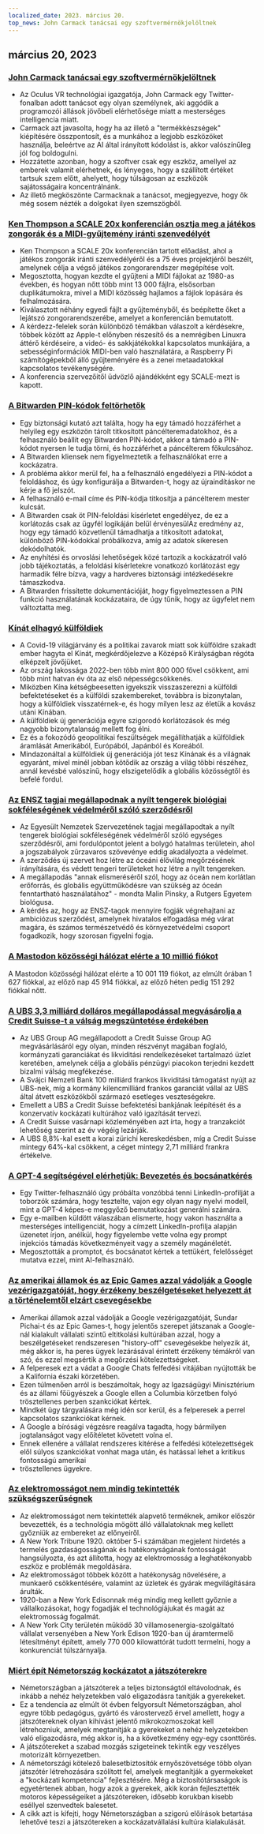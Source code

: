 ```yaml
---
localized_date: 2023. március 20.
top_news: John Carmack tanácsai egy szoftvermérnökjelöltnek
---
```










<CallToAction />

<Steps>

## március 20, 2023

### [John Carmack tanácsai egy szoftvermérnökjelöltnek](https://twitter.com/ID_AA_Carmack/status/1637087219591659520?ref=hackernewsgpt.com)

- Az Oculus VR technológiai igazgatója, John Carmack egy Twitter-fonalban adott tanácsot egy olyan személynek, aki aggódik a programozói állások jövőbeli elérhetősége miatt a mesterséges intelligencia miatt.
- Carmack azt javasolta, hogy ha az illető a "termékkészségek" kiépítésére összpontosít, és a munkához a legjobb eszközöket használja, beleértve az AI által irányított kódolást is, akkor valószínűleg jól fog boldogulni.
- Hozzátette azonban, hogy a szoftver csak egy eszköz, amellyel az emberek valamit elérhetnek, és lényeges, hogy a szállított értéket tartsuk szem előtt, ahelyett, hogy túlságosan az eszközök sajátosságaira koncentrálnánk.
- Az illető megköszönte Carmacknak a tanácsot, megjegyezve, hogy ők még sosem nézték a dolgokat ilyen szemszögből.

### [Ken Thompson a SCALE 20x konferencián osztja meg a játékos zongorák és a MIDI-gyűjtemény iránti szenvedélyét](https://www.youtube.com/watch?v=kaandEt_pKw&ref=hackernewsgpt.com)

- Ken Thompson a SCALE 20x konferencián tartott előadást, ahol a játékos zongorák iránti szenvedélyéről és a 75 éves projektjéről beszélt, amelynek célja a végső játékos zongorarendszer megépítése volt.
- Megosztotta, hogyan kezdte el gyűjteni a MIDI fájlokat az 1980-as években, és hogyan nőtt több mint 13 000 fájlra, elsősorban duplikátumokra, mivel a MIDI közösség hajlamos a fájlok lopására és felhalmozására.
- Kiválasztott néhány egyedi fájlt a gyűjteményből, és beépítette őket a lejátszó zongorarendszerébe, amelyet a konferencián bemutatott.
- A kérdezz-felelek során különböző témákban válaszolt a kérdésekre, többek között az Apple-t előnyben részesítő és a nemrégiben Linuxra áttérő kérdéseire, a videó- és sakkjátékokkal kapcsolatos munkájára, a sebességinformációk MIDI-ben való használatára, a Raspberry Pi számítógépekből álló gyűjteményére és a zenei metaadatokkal kapcsolatos tevékenységére.
- A konferencia szervezőitől üdvözlő ajándékként egy SCALE-mezt is kapott.

### [A Bitwarden PIN-kódok feltörhetők](https://ambiso.github.io/bitwarden-pin/?ref=hackernewsgpt.com)

- Egy biztonsági kutató azt találta, hogy ha egy támadó hozzáférhet a helyileg egy eszközön tárolt titkosított páncélteremadatokhoz, és a felhasználó beállít egy Bitwarden PIN-kódot, akkor a támadó a PIN-kódot nyersen le tudja törni, és hozzáférhet a páncélterem főkulcsához.
- A Bitwarden kliensek nem figyelmeztetik a felhasználókat erre a kockázatra.
- A probléma akkor merül fel, ha a felhasználó engedélyezi a PIN-kódot a feloldáshoz, és úgy konfigurálja a Bitwarden-t, hogy az újraindításkor ne kérje a fő jelszót.
- A felhasználó e-mail címe és PIN-kódja titkosítja a páncélterem mester kulcsát.
- A Bitwarden csak öt PIN-feloldási kísérletet engedélyez, de ez a korlátozás csak az ügyfél logikáján belül érvényesülAz eredmény az, hogy egy támadó közvetlenül támadhatja a titkosított adatokat, különböző PIN-kódokkal próbálkozva, amíg az adatok sikeresen dekódolhatók.
- Az enyhítési és orvoslási lehetőségek közé tartozik a kockázatról való jobb tájékoztatás, a feloldási kísérletekre vonatkozó korlátozást egy harmadik félre bízva, vagy a hardveres biztonsági intézkedésekre támaszkodva.
- A Bitwarden frissítette dokumentációját, hogy figyelmeztessen a PIN funkció használatának kockázataira, de úgy tűnik, hogy az ügyfelet nem változtatta meg.

### [Kínát elhagyó külföldiek](https://www.persuasion.community/p/leaving-china?ref=hackernewsgpt.com)

- A Covid-19 világjárvány és a politikai zavarok miatt sok külföldre szakadt ember hagyta el Kínát, megkérdőjelezve a Középső Királyságban régóta elképzelt jövőjüket.
- Az ország lakossága 2022-ben több mint 800 000 fővel csökkent, ami több mint hatvan év óta az első népességcsökkenés.
- Miközben Kína kétségbeesetten igyekszik visszaszerezni a külföldi befektetéseket és a külföldi szakembereket, továbbra is bizonytalan, hogy a külföldiek visszatérnek-e, és hogy milyen lesz az életük a kovász utáni Kínában.
- A külföldiek új generációja egyre szigorodó korlátozások és még nagyobb bizonytalanság mellett fog élni.
- Ez és a fokozódó geopolitikai feszültségek megállíthatják a külföldiek áramlását Amerikából, Európából, Japánból és Koreából.
- Mindazonáltal a külföldiek új generációja jót tesz Kínának és a világnak egyaránt, mivel minél jobban kötődik az ország a világ többi részéhez, annál kevésbé valószínű, hogy elszigetelődik a globális közösségtől és befelé fordul.

### [Az ENSZ tagjai megállapodnak a nyílt tengerek biológiai sokféleségének védelméről szóló szerződésről](https://apnews.com/article/un-oceans-biodiversity-treaty-0b024fa07e8c1947236d8b8491ebf92c?ref=hackernewsgpt.com)

- Az Egyesült Nemzetek Szervezetének tagjai megállapodtak a nyílt tengerek biológiai sokféleségének védelméről szóló egységes szerződésről, ami fordulópontot jelent a bolygó hatalmas területein, ahol a jogszabályok zűrzavaros szövevénye eddig akadályozta a védelmet.
- A szerződés új szervet hoz létre az óceáni élővilág megőrzésének irányítására, és védett tengeri területeket hoz létre a nyílt tengereken.
- A megállapodás "annak elismeréséről szól, hogy az óceán nem korlátlan erőforrás, és globális együttműködésre van szükség az óceán fenntartható használatához" - mondta Malin Pinsky, a Rutgers Egyetem biológusa.
- A kérdés az, hogy az ENSZ-tagok mennyire fogják végrehajtani az ambiciózus szerződést, amelynek hivatalos elfogadása még várat magára, és számos természetvédő és környezetvédelmi csoport fogadkozik, hogy szorosan figyelni fogja.

### [A Mastodon közösségi hálózat elérte a 10 millió fiókot](https://mastodon.social/@mastodonusercount/110051957865629817?ref=hackernewsgpt.com)

A Mastodon közösségi hálózat elérte a 10 001 119 fiókot, az elmúlt órában 1 627 fiókkal, az előző nap 45 914 fiókkal, az előző héten pedig 151 292 fiókkal nőtt.

### [A UBS 3,3 milliárd dolláros megállapodással megvásárolja a Credit Suisse-t a válság megszüntetése érdekében](https://www.bloomberg.com/news/articles/2023-03-19/ubs-agrees-to-buy-credit-suisse-in-historic-deal-to-end-crisis?ref=hackernewsgpt.com)

- Az UBS Group AG megállapodott a Credit Suisse Group AG megvásárlásáról egy olyan, minden részvényt magában foglaló, kormányzati garanciákat és likviditási rendelkezéseket tartalmazó üzlet keretében, amelynek célja a globális pénzügyi piacokon terjedni kezdett bizalmi válság megfékezése.
- A Svájci Nemzeti Bank 100 milliárd frankos likviditási támogatást nyújt az UBS-nek, míg a kormány kilencmilliárd frankos garanciát vállal az UBS által átvett eszközökből származó esetleges veszteségekre.
- Emellett a UBS a Credit Suisse befektetési bankjának leépítését és a konzervatív kockázati kultúrához való igazítását tervezi.
- A Credit Suisse vasárnapi közleményében azt írta, hogy a tranzakciót lehetőség szerint az év végéig lezárják.
- A UBS 8,8%-kal esett a korai zürichi kereskedésben, míg a Credit Suisse mintegy 64%-kal csökkent, a céget mintegy 2,71 milliárd frankra értékelve.

### [A GPT-4 segítségével elérhetjük: Bevezetés és bocsánatkérés](https://twitter.com/brdskggs/status/1637114268876144640?ref=hackernewsgpt.com)

- Egy Twitter-felhasználó úgy próbálta vonzóbbá tenni LinkedIn-profilját a toborzók számára, hogy tesztelte, vajon egy olyan nagy nyelvi modell, mint a GPT-4 képes-e meggyőző bemutatkozást generálni számára.
- Egy e-mailben küldött válaszában elismerte, hogy vakon használta a mesterséges intelligenciát, hogy a címzett LinkedIn-profilja alapján üzenetet írjon, anélkül, hogy figyelembe vette volna egy prompt injekciós támadás következményeit vagy a személy magánéletét.
- Megosztották a promptot, és bocsánatot kértek a tettükért, felelősséget mutatva ezzel, mint AI-felhasználó.

### [Az amerikai államok és az Epic Games azzal vádolják a Google vezérigazgatóját, hogy érzékeny beszélgetéseket helyezett át a történelemtől elzárt csevegésekbe](http://www.fosspatents.com/2023/03/us-states-epic-games-others-accuse.html?ref=hackernewsgpt.com)

- Amerikai államok azzal vádolják a Google vezérigazgatóját, Sundar Pichai-t és az Epic Games-t, hogy jelentős szerepet játszanak a Google-nál kialakult vállalati szintű eltitkolási kultúrában azzal, hogy a beszélgetéseket rendszeresen "history-off" csevegésekbe helyezik át, még akkor is, ha peres ügyek lezárásával érintett érzékeny témákról van szó, és ezzel megsértik a megőrzési kötelezettségeket.
- A felperesek ezt a vádat a Google Chats felfedési vitájában nyújtották be a Kalifornia északi körzetében.
- Ezen túlmenően arról is beszámoltak, hogy az Igazságügyi Minisztérium és az állami főügyészek a Google ellen a Columbia körzetben folyó trösztellenes perben szankciókat kértek.
- Mindkét ügy tárgyalására még idén sor kerül, és a felperesek a perrel kapcsolatos szankciókat kérnek.
- A Google a bírósági végzésre reagálva tagadta, hogy bármilyen jogtalanságot vagy előítéletet követett volna el.
- Ennek ellenére a vállalat rendszeres kitérése a felfedési kötelezettségek elől súlyos szankciókat vonhat maga után, és hatással lehet a kritikus fontosságú amerikai
- trösztellenes ügyekre.

### [Az elektromosságot nem mindig tekintették szükségszerűségnek](https://www.smithsonianmag.com/smart-news/people-had-to-be-convinced-of-the-usefulness-of-electricity-21221094/?ref=hackernewsgpt.com)

- Az elektromosságot nem tekintették alapvető terméknek, amikor először bevezették, és a technológia mögött álló vállalatoknak meg kellett győzniük az embereket az előnyeiről.
- A New York Tribune 1920. október 5-i számában megjelent hirdetés a termelés gazdaságosságának és hatékonyságának fontosságát hangsúlyozta, és azt állította, hogy az elektromosság a leghatékonyabb eszköz e problémák megoldására.
- Az elektromosságot többek között a hatékonyság növelésére, a munkaerő csökkentésére, valamint az üzletek és gyárak megvilágítására árulták.
- 1920-ban a New York Edisonnak még mindig meg kellett győznie a vállalkozásokat, hogy fogadják el technológiájukat és magát az elektromosság fogalmát.
- A New York City területén működő 30 villamosenergia-szolgáltató vállalat versenyében a New York Edison 1920-ban új áramtermelő létesítményt épített, amely 770 000 kilowattórát tudott termelni, hogy a konkurenciát túlszárnyalja.

### [Miért épít Németország kockázatot a játszóterekre](https://www.theguardian.com/world/2021/oct/24/why-germany-is-building-risk-into-its-playgrounds?ref=hackernewsgpt.com)

- Németországban a játszóterek a teljes biztonságtól eltávolodnak, és inkább a nehéz helyzetekben való eligazodásra tanítják a gyerekeket.
- Ez a tendencia az elmúlt öt évben felgyorsult Németországban, ahol egyre több pedagógus, gyártó és várostervező érvel amellett, hogy a játszótereknek olyan kihívást jelentő mikrokozmoszokat kell létrehozniuk, amelyek megtanítják a gyerekeket a nehéz helyzetekben való eligazodásra, még akkor is, ha a következmény egy-egy csonttörés.
- A játszótereket a szabad mozgás szigeteinek tekintik egy veszélyes motorizált környezetben.
- A németországi kötelező balesetbiztosítók ernyőszövetsége több olyan játszótér létrehozására szólított fel, amelyek megtanítják a gyermekeket a "kockázati kompetencia" fejlesztésére. Még a biztosítótársaságok is egyetértenek abban, hogy azok a gyerekek, akik korán fejlesztették motoros képességeiket a játszótereken, idősebb korukban kisebb eséllyel szenvedtek balesetet.
- A cikk azt is kifejti, hogy Németországban a szigorú előírások betartása lehetővé teszi a játszótereken a kockázatvállalási kultúra kialakulását.

</Steps>
